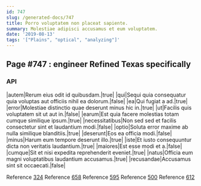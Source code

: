 ```yaml
---
id: 747
slug: /generated-docs/747
title: Porro voluptatem non placeat sapiente.
summary: Molestiae adipisci accusamus et eum voluptatem.
date: '2019-08-13'
tags: '["Plains", "optical", "analyzing"]'
---
```


## Page #747 : engineer Refined Texas specifically
### API

|autem|Rerum eius odit id quibusdam.|true|
|qui|Sequi quia consequatur quia voluptas aut officiis nihil ea dolorum.|false|
|ea|Qui fugiat a ad.|true|
|error|Molestiae distinctio quae deserunt minus hic in.|true|
|ut|Facilis quis voluptatem sit ut aut in.|false|
|earum|Est quia facere molestias totam cumque similique ipsum.|true|
|necessitatibus|Non sed sed et facilis consectetur sint et laudantium modi.|false|
|optio|Soluta error maxime ab nulla similique blanditiis.|true|
|deserunt|Eos ea officia modi.|false|
|minus|Harum eum tempore deserunt illo.|true|
|iste|Et iusto consequuntur dicta non veritatis laudantium.|true|
|maiores|Est esse modi et a.|false|
|cumque|Sit et nisi expedita reprehenderit eveniet.|true|
|natus|Officia eum magni voluptatibus laudantium accusamus.|true|
|recusandae|Accusamus sint sit occaecati.|false|

Reference [324](/generated-docs/324)
Reference [658](/generated-docs/658)
Reference [595](/generated-docs/595)
Reference [500](/generated-docs/500)
Reference [612](/generated-docs/612)


<Partial />



